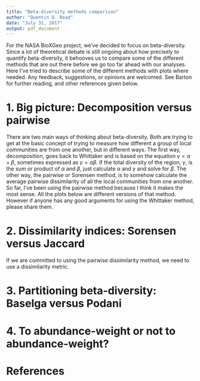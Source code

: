 ```yaml
---
title: "Beta-diversity methods comparison"
author: "Quentin D. Read"
date: "July 31, 2017"
output: pdf_document
---
```


For the NASA BioXGeo project, we've decided to focus on beta-diversity. Since a lot of theoretical debate is still ongoing about how precisely to quantify beta-diversity, it behooves us to compare some of the different methods that are out there before we go too far ahead with our analyses. Here I've tried to describe some of the different methods with plots where needed. Any feedback, suggestions, or opinions are welcomed. See Barton for further reading, and other references given below.

# 1. Big picture: Decomposition versus pairwise

There are two main ways of thinking about beta-diversity. Both are trying to get at the basic concept of trying to measure how different a group of local communities are from one another, but in different ways. The first way, decomposition, goes back to Whittaker and is based on the equation $\gamma = \alpha + \beta$, sometimes expressed as $\gamma = \alpha\beta$. If the total diversity of the region, $\gamma$, is the sum or product of $\alpha$ and $\beta$, just calculate $\alpha$ and $\gamma$ and solve for $\beta$. The other way, the pairwise or Sorensen method, is to somehow calculate the average pairwise dissimilarity of all the local communities from one another. So far, I've been using the pairwise method because I think it makes the most sense. All the plots below are different versions of that method. However if anyone has any good arguments for using the Whittaker method, please share them.

# 2. Dissimilarity indices: Sorensen versus Jaccard

If we are committed to using the pairwise dissimilarity method, we need to use a dissimilarity metric.  

# 3. Partitioning beta-diversity: Baselga versus Podani

# 4. To abundance-weight or not to abundance-weight?

# References